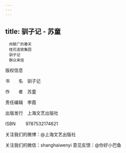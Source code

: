 ```yaml
---
---
---
```

title: 驯子记 - 苏童
---


```
　肉联厂的春天
　桂花连锁集团
　驯子记
　群众来信
```




版权信息



书  名　驯子记


作  者　苏童


责任编辑　李霞


出版发行　上海文艺出版社


ISBN 　　9787532174621


关注我们的微博：@上海文艺出版社


关注我们的微信：shanghaiwenyi 意见反馈：@你好小巴鱼